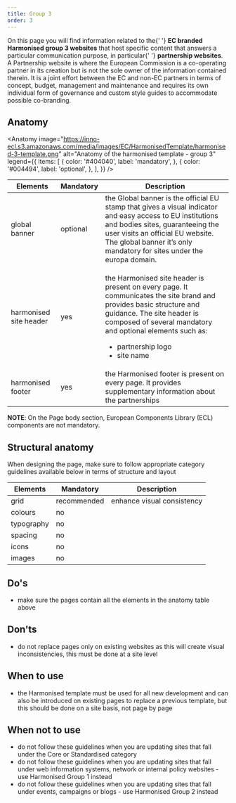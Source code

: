```yaml
---
title: Group 3
order: 3
---
```



<Paragraph size="lead">
  On this page you will find information related to the{' '}
  <strong>EC branded Harmonised group 3 websites</strong> that host specific
  content that answers a particular communication purpose, in particular{' '}
  <strong>partnership websites</strong>.
</Paragraph>
<Paragraph size="lead">
  A Partnership website is where the European Commission is a co-operating
  partner in its creation but is not the sole owner of the information contained
  therein. It is a joint effort between the EC and non-EC partners in terms of
  concept, budget, management and maintenance and requires its own individual
  form of governance and custom style guides to accommodate possible
  co-branding.
</Paragraph>

## Anatomy

<Anatomy
  image="https://inno-ecl.s3.amazonaws.com/media/images/EC/HarmonisedTemplate/harmonised-3-template.png"
  alt="Anatomy of the harmonised template - group 3"
  legend={{
    items: [
      {
        color: '#404040',
        label: 'mandatory',
      },
      {
        color: '#004494',
        label: 'optional',
      },
    ],
  }}
/>

| Elements                                                                                                           | Mandatory  | Description                                                                                                                                                                                                                                                               |
| ------------------------------------------------------------------------------------------------------------------ | ---------- | ------------------------------------------------------------------------------------------------------------------------------------------------------------------------------------------------------------------------------------------------------------------------- |
| <Link to="https://webgate.ec.europa.eu/fpfis/wikis/display/webtools/Global+banner" standalone>global banner</Link> | optional | the Global banner is the official EU stamp that gives a visual indicator and easy access to EU institutions and bodies sites, guaranteeing the user visits an official EU website. The global banner it’s only mandatory for sites under the europa domain.               |
| <Link to="/ec/harmonised-templates/site-header/group3/" standalone>harmonised site header</Link>                   | yes        | <p>the Harmonised site header is present on every page. It communicates the site brand and provides basic structure and guidance. The site header is composed of several mandatory and optional elements such as:</p><ul><li>partnership logo</li><li>site name</li></ul> |
| <Link to="/ec/harmonised-templates/footer/group3/" standalone>harmonised footer</Link>                             | yes        | the Harmonised footer is present on every page. It provides supplementary information about the partnerships                                                                                                                                                              |

**NOTE**: On the Page body section, European Components Library (ECL) components are not mandatory.

## Structural anatomy

When designing the page, make sure to follow appropriate category guidelines available below in terms of structure and layout

| Elements                                                           | Mandatory   | Description                |
| ------------------------------------------------------------------ | ----------- | -------------------------- |
| <Link to="/ec/utilities/grid/" standalone>grid</Link>              | recommended | enhance visual consistency |
| <Link to="/ec/guidelines/colours/" standalone>colours</Link>       | no          |                            |
| <Link to="/ec/guidelines/typography/" standalone>typography</Link> | no          |                            |
| <Link to="/ec/guidelines/spacing/" standalone>spacing</Link>       | no          |                            |
| <Link to="/ec/guidelines/iconography/" standalone>icons</Link>     | no          |                            |
| <Link to="/ec/guidelines/images/" standalone>images</Link>         | no          |                            |

## Do's

- make sure the pages contain all the elements in the anatomy table above

## Don'ts

- do not replace pages only on existing websites as this will create visual inconsistencies, this must be done at a site level

## When to use

- the Harmonised template must be used for all new development and can also be introduced on existing pages to replace a previous template, but this should be done on a site basis, not page by page

## When not to use

- do not follow these guidelines when you are updating sites that fall under the <Link to="/ec/core-template/">Core</Link> or <Link to="/ec/standardised-template/">Standardised</Link> category
- do not follow these guidelines when you are updating sites that fall under web information systems, network or internal policy websites - use <Link to="/ec/harmonised-templates/group1/">Harmonised Group 1</Link> instead
- do not follow these guidelines when you are updating sites that fall under events, campaigns or blogs - use <Link to="/ec/harmonised-templates/group2/">Harmonised Group 2</Link> instead
